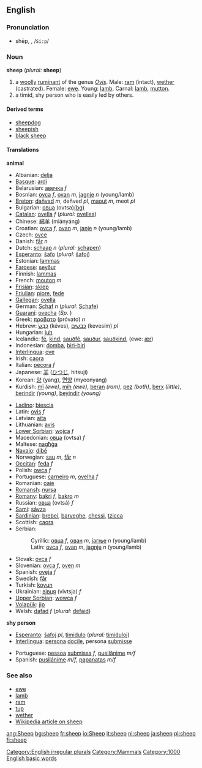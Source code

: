 ==English==
===Pronunciation===
*shēp, {{IPAchar|/ʃiːp/}}, /<tt>Si:p</tt>/
*:{{IPAchar|/[[Rhymes:English:-iːp|Rhymes: -iːp]]}}

===Noun===
'''sheep''' (''plural:'' '''sheep''')

#a [[woolly]] [[ruminant]] of the genus ''[[Ovis]]''. Male: [[ram]] (intact), [[wether]] (castrated). Female: [[ewe]]. Young: [[lamb]]. Carnal: [[lamb]], [[mutton]].
#a timid, shy person who is easily led by others.

====Derived terms====
*[[sheepdog]]
*[[sheepish]]
*[[black sheep]]

====Translations====
'''animal'''
{{top}}
*Albanian: [[delja]]
*[[Basque]]: [[ardi]]
*Belarusian: [[авечка]] ''f''
*Bosnian: [[ovca]] ''f'', [[ovan]] ''m'', [[jagnje]] ''n'' (young/lamb)
*[[Breton]]: [[dañvad]] ''m'', deñved ''pl'', [[maout]] ''m'', meot ''pl''
*Bulgarian: [[овца]] (ovtsa)[[:bg:овца|(bg)]]
*[[Catalan]]: [[ovella]] ''f'' (''plural:'' [[ovelles]])
*Chinese: [[綿羊]] (miányáng)
*Croatian: [[ovca]] ''f'', [[ovan]] ''m'', [[janje]] ''n'' (young/lamb)
*Czech: [[ovce]]
*Danish: [[får]] ''n''
*Dutch: [[schaap]] ''n'' (''plural:'' [[schapen]])
*[[Esperanto]]: [[ŝafo]] (''plural:'' [[ŝafoj]])
*Estonian: [[lammas]]
*[[Faroese]]: [[seyður]]
*Finnish: [[lammas]]
*French: [[mouton]] ''m''
*[[Frisian]]: [[skiep]]
*[[Friulian]]: [[piore]], [[fede]]
*[[Gallegan]]: [[ovella]]
*German: [[Schaf]] ''n'' (''plural:'' [[Schafe]])
*[[Guaraní]]: [[ovecha]] (''Sp.''<!--what does this mean?-->)
*Greek: [[πρόβατο]] (próvato) ''n''
*Hebrew: [[כבש|כֶּבֶשׂ]] (kéves), [[כבשים]] (kevesím) ''pl''
*Hungarian: [[juh]]
*Icelandic: [[fé]], [[kind]], [[sauðfé]], [[sauður]], [[sauðkind]], (ewe: [[ær]])
*Indonesian: [[domba]], [[biri-biri]]
*[[Interlingua]]: [[ove]]
*Irish: [[caora]]
*Italian: [[pecora]] ''f''
*Japanese: [[羊]] ([[ひつじ]], hitsují)
*Korean: [[양]] (yang), [[면양]] (myeonyang)
*Kurdish: [[mî]] ''(ewe)'', [[mih]] ''(ewe)'', [[beran]] ''(ram)'', [[pez]] ''(both)'', [[berx]] ''(little)'', [[berindir]] ''(young)'', [[beyindir]] ''(young)''
{{mid}}
*[[Ladino]]: [[biescia]]
*Latin: [[ovis]] ''f''
*Latvian: [[aita]]
*Lithuanian: [[avis]]
*[[Lower Sorbian]]: [[wojca]] ''f''
*Macedonian: [[овца]] (ovtsa) ''f''
*Maltese: [[nagħġa]]
*[[Navajo]]: [[dibé]]
*Norwegian: [[sau]] ''m'', [[får]] ''n''
*[[Occitan]]: [[feda]] ''f''
*Polish: [[owca]] ''f''
*Portuguese: [[carneiro]] ''m'', [[ovelha]] ''f''
*Romanian: [[oaie]]
*[[Romansh]]: [[nursa]]
*[[Romany]]: [[bakri]] ''f'', [[bakro]] ''m''
*Russian: [[овца#Russian|овца]] (ovtsá) ''f''
*[[Sami]]: [[sávza]]
*[[Sardinian]]: [[brebei]], [[barveghe]], [[chessi]], [[tzicca]]
*Scottish: [[caora]]
*Serbian:
*:Cyrillic: [[овца]] ''f'', [[ован]] ''m'', [[јагње]] ''n'' (young/lamb)
*:Latin: [[ovca]] ''f'', [[ovan]] ''m'', [[jagnje]] ''n'' (young/lamb)
*Slovak: [[ovca]] ''f''
*Slovenian: [[ovca]] ''f'', [[oven]] ''m''
*Spanish: [[oveja]] ''f''
*Swedish: [[får]]
*Turkish: [[koyun]]
*Ukrainian: [[вівця]] (vivtsja) ''f''
*[[Upper Sorbian]]: [[wowca]] ''f''
*[[Volapük]]: [[jip]]
*Welsh: [[dafad]] ''f'' (''plural:'' [[defaid]])
{{bottom}}

'''shy person'''
{{top}}
*[[Esperanto]]: [[ŝafoj]] ''pl'', [[timidulo]] (''plural:'' [[timiduloj]])
*[[Interlingua]]: [[persona]] [[docile]], persona [[submisse]]
{{mid}}
*Portuguese: [[pessoa]] [[submissa]] ''f'', [[pusilânime]] ''m/f''
*Spanish: [[pusilánime]] ''m/f'', [[papanatas]] ''m/f''
{{bottom}}

===See also===
*[[ewe]]
*[[lamb]]
*[[ram]]
*[[tup]]
*[[wether]]
*[[w:sheep|Wikipedia article on sheep]]

[[Category:English irregular plurals]]
[[Category:Mammals]]
[[Category:1000 English basic words]]

[[ang:Sheep]]
[[bg:sheep]]
[[fr:sheep]]
[[io:Sheep]]
[[it:sheep]]
[[nl:sheep]]
[[ja:sheep]]
[[pl:sheep]]
[[fi:sheep]]